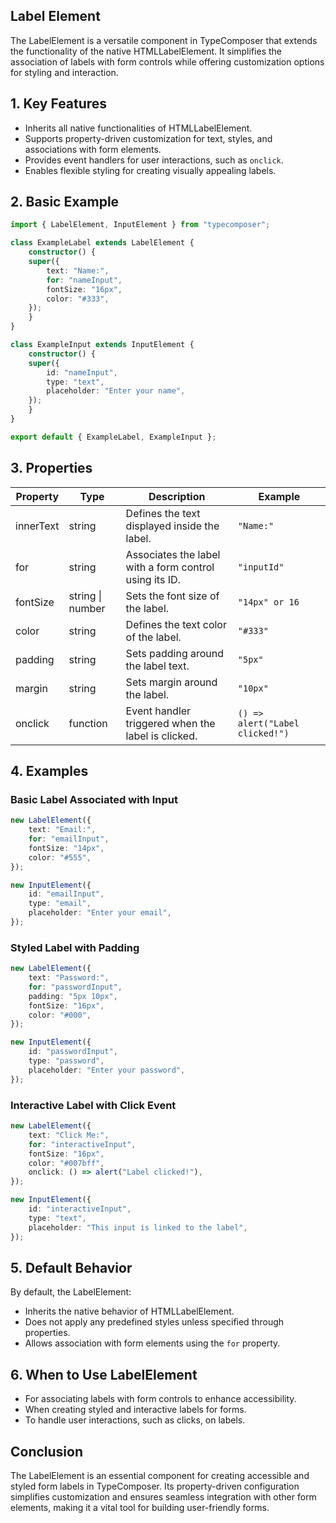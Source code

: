## Label Element

The LabelElement is a versatile component in TypeComposer that extends the functionality of the native HTMLLabelElement. It simplifies the association of labels with form controls while offering customization options for styling and interaction.

## 1. Key Features

- Inherits all native functionalities of HTMLLabelElement.
- Supports property-driven customization for text, styles, and associations with form elements.
- Provides event handlers for user interactions, such as `onclick`.
- Enables flexible styling for creating visually appealing labels.

## 2. Basic Example

```typescript
import { LabelElement, InputElement } from "typecomposer";

class ExampleLabel extends LabelElement {
	constructor() {
	super({
		text: "Name:",
		for: "nameInput",
		fontSize: "16px",
		color: "#333",
	});
	}
}

class ExampleInput extends InputElement {
	constructor() {
	super({
		id: "nameInput",
		type: "text",
		placeholder: "Enter your name",
	});
	}
}

export default { ExampleLabel, ExampleInput };
```

## 3. Properties

| Property | Type | Description | Example |
|----------|------|-------------|---------|
| innerText | string | Defines the text displayed inside the label. | `"Name:"` |
| for | string | Associates the label with a form control using its ID. | `"inputId"` |
| fontSize | string \| number | Sets the font size of the label. | `"14px" or 16` |
| color | string | Defines the text color of the label. | `"#333"` |
| padding | string | Sets padding around the label text. | `"5px"` |
| margin | string | Sets margin around the label. | `"10px"` |
| onclick | function | Event handler triggered when the label is clicked. | `() => alert("Label clicked!")` |

## 4. Examples

### Basic Label Associated with Input

```typescript
new LabelElement({
	text: "Email:",
	for: "emailInput",
	fontSize: "14px",
	color: "#555",
});

new InputElement({
	id: "emailInput",
	type: "email",
	placeholder: "Enter your email",
});
```

### Styled Label with Padding

```typescript
new LabelElement({
	text: "Password:",
	for: "passwordInput",
	padding: "5px 10px",
	fontSize: "16px",
	color: "#000",
});

new InputElement({
	id: "passwordInput",
	type: "password",
	placeholder: "Enter your password",
});
```

### Interactive Label with Click Event

```typescript
new LabelElement({
	text: "Click Me:",
	for: "interactiveInput",
	fontSize: "16px",
	color: "#007bff",
	onclick: () => alert("Label clicked!"),
});

new InputElement({
	id: "interactiveInput",
	type: "text",
	placeholder: "This input is linked to the label",
});
```

## 5. Default Behavior

By default, the LabelElement:
- Inherits the native behavior of HTMLLabelElement.
- Does not apply any predefined styles unless specified through properties.
- Allows association with form elements using the `for` property.

## 6. When to Use LabelElement

- For associating labels with form controls to enhance accessibility.
- When creating styled and interactive labels for forms.
- To handle user interactions, such as clicks, on labels.

## Conclusion

The LabelElement is an essential component for creating accessible and styled form labels in TypeComposer. Its property-driven configuration simplifies customization and ensures seamless integration with other form elements, making it a vital tool for building user-friendly forms.
